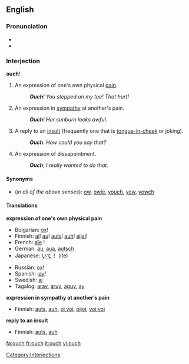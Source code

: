 ==English==
===Pronunciation===
*{{IPA|/æɔ̹ˀʧ/ (♪: <sup>-╮</sup>)}}
*{{audio|en-us-inlandnorth-ouch.ogg|Audio (US-Inland North)}}

===Interjection===
'''ouch'''!
#An expression of one's own physical [[pain]].
#:'''''Ouch'''!  You stepped on my toe! That hurt!''
#An expression in [[sympathy]] at another's pain.
#:'''''Ouch'''!  Her sunburn looks awful.''
#A reply to an [[insult]] (frequently one that is [[tongue-in-cheek]] or joking).
#: '''''Ouch'''.  How could you say that?''
#An expression of dissapointment.
#: '''''Ouch''', I really wanted to do that.''

====Synonyms====
*(''in all of the above senses''): [[ow]], [[owie]], [[youch]], [[yow]], [[yowch]]

====Translations====

'''expression of one's own physical pain'''
{{top}}
*Bulgarian: [[ох]]!
*Finnish: [[ai]]! [[au]]! [[auts]]! [[auh]]! [[aijai]]!
*French: [[aïe]]&nbsp;!
*German: [[au]], [[aua]], [[autsch]]
*Japanese: [[いて]]！ (ite)
{{mid}}
*Russian: [[ох]]!
*Spanish: ¡[[ay]]!
*Swedish: [[aj]]
*Tagalog: [[aray]], [[aruy]], [[aguy]], [[ay]]
{{bottom}}

'''expression in sympathy at another’s pain'''
{{top}}
*Finnish: [[auts]], [[auh]], [[oi voi]], [[oijoi]], [[voi voi]]
{{mid}}
{{bottom}}

'''reply to an insult'''
{{top}}
*Finnish: [[auts]], [[auh]]
{{mid}}
{{bottom}}

[[Category:Interjections]]

[[fa:ouch]]
[[fr:ouch]]
[[it:ouch]]
[[vi:ouch]]
